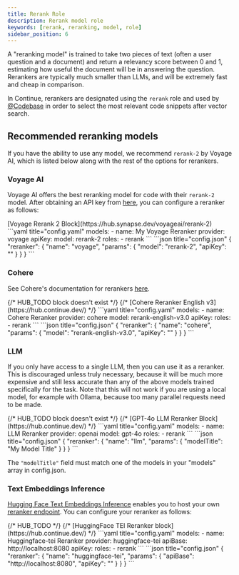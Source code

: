 ```yaml
---
title: Rerank Role
description: Rerank model role
keywords: [rerank, reranking, model, role]
sidebar_position: 6
---
```


A "reranking model" is trained to take two pieces of text (often a user question and a document) and return a relevancy score between 0 and 1, estimating how useful the document will be in answering the question. Rerankers are typically much smaller than LLMs, and will be extremely fast and cheap in comparison.

In Continue, rerankers are designated using the `rerank` role and used by [@Codebase](../context/codebase.mdx) in order to select the most relevant code snippets after vector search.

## Recommended reranking models

If you have the ability to use any model, we recommend `rerank-2` by Voyage AI, which is listed below along with the rest of the options for rerankers.

### Voyage AI

Voyage AI offers the best reranking model for code with their `rerank-2` model. After obtaining an API key from [here](https://www.voyageai.com/), you can configure a reranker as follows:

<Tabs>
  <Tab title="Hub">
  [Voyage Rerank 2 Block](https://hub.synapse.dev/voyageai/rerank-2)
  </Tab>
  <Tab title="YAML">
  ```yaml title="config.yaml"
  models:
    - name: My Voyage Reranker
      provider: voyage
      apiKey: <YOUR_VOYAGE_API_KEY>
      model: rerank-2
      roles:
        - rerank
  ```
  </Tab>
  <Tab title="JSON">
  ```json title="config.json"
  {
    "reranker": {
        "name": "voyage",
        "params": {
            "model": "rerank-2",
            "apiKey": "<YOUR_VOYAGE_API_KEY>"
        }
    }
  }
  ```
  </Tab>
</Tabs>

### Cohere

See Cohere's documentation for rerankers [here](https://docs.cohere.com/docs/rerank-2).

<Tabs>
  {/* HUB_TODO block doesn't exist */}
  {/* <Tab title="Hub">
  [Cohere Reranker English v3](https://hub.continue.dev/)
  </Tab> */}
  <Tab title="YAML">
  ```yaml title="config.yaml"
  models:
    - name: Cohere Reranker
      provider: cohere
      model: rerank-english-v3.0
      apiKey: <YOUR_COHERE_API_KEY>
      roles:
        - rerank
  ```
  </Tab>
  <Tab title="JSON">
  ```json title="config.json"
  {
    "reranker": {
        "name": "cohere",
        "params": {
          "model": "rerank-english-v3.0",
          "apiKey": "<YOUR_COHERE_API_KEY>"
        }
    }
  }
  ```
  </Tab>
</Tabs>

### LLM

If you only have access to a single LLM, then you can use it as a reranker. This is discouraged unless truly necessary, because it will be much more expensive and still less accurate than any of the above models trained specifically for the task. Note that this will not work if you are using a local model, for example with Ollama, because too many parallel requests need to be made.

<Tabs>
  {/* HUB_TODO block doesn't exist */}
  {/* <Tab title="Hub">
  [GPT-4o LLM Reranker Block](https://hub.continue.dev/)
  </Tab> */}
  <Tab title="YAML">
  ```yaml title="config.yaml"
  models:
    - name: LLM Reranker
      provider: openai
      model: gpt-4o
      roles:
        - rerank
  ```
  </Tab>
  <Tab title="JSON">
  ```json title="config.json"
  {
    "reranker": {
        "name": "llm",
        "params": {
            "modelTitle": "My Model Title"
        }
    }
  }
  ```
  </Tab>
</Tabs>

The `"modelTitle"` field must match one of the models in your "models" array in config.json.

### Text Embeddings Inference

[Hugging Face Text Embeddings Inference](https://huggingface.co/docs/text-embeddings-inference/en/index) enables you to host your own [reranker endpoint](https://huggingface.github.io/text-embeddings-inference/#/Text%20Embeddings%20Inference/rerank). You can configure your reranker as follows:

<Tabs>
  {/* HUB_TODO */}
  {/* <Tab title="Hub">
  [HuggingFace TEI Reranker block](https://hub.continue.dev/)
  </Tab> */}
    <Tab title="YAML">
    ```yaml title="config.yaml"
    models:
      - name: Huggingface-tei Reranker
        provider: huggingface-tei
        apiBase: http://localhost:8080
        apiKey: <YOUR_TEI_API_KEY>
        roles:
          - rerank
    ```
    </Tab>
    <Tab title="JSON">
    ```json title="config.json"
    {
      "reranker": {
        "name": "huggingface-tei",
        "params": {
          "apiBase": "http://localhost:8080",
          "apiKey": "<YOUR_TEI_API_KEY>"
        }
      }
    }
    ```
    </Tab>
</Tabs>
